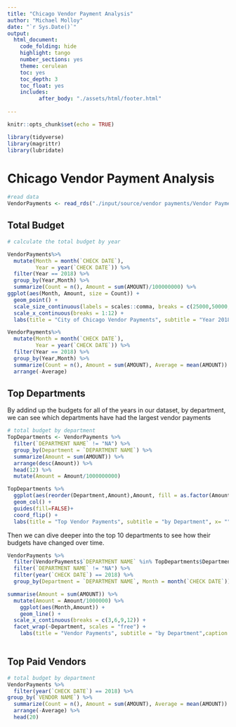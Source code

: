 ```yaml
---
title: "Chicago Vendor Payment Analysis"
author: "Michael Molloy"
date: "`r Sys.Date()`"
output:
  html_document:
    code_folding: hide
    highlight: tango
    number_sections: yes
    theme: cerulean
    toc: yes
    toc_depth: 3
    toc_float: yes
    includes:
          after_body: "./assets/html/footer.html"
    
---
```


```r
knitr::opts_chunk$set(echo = TRUE)
```
```r
library(tidyverse)
library(magrittr)
library(lubridate)
```

# Chicago Vendor Payment Analysis

```r

#read data
VendorPayments <- read_rds("./input/source/vendor payments/Vendor Payments.Rds")
```

## Total Budget

```r
# calculate the total budget by year

VendorPayments%>% 
  mutate(Month = month(`CHECK DATE`),
         Year = year(`CHECK DATE`)) %>% 
  filter(Year == 2018) %>% 
  group_by(Year,Month) %>% 
  summarize(Count = n(), Amount = sum(AMOUNT)/100000000) %>% 
ggplot(aes(Month, Amount, size = Count)) +
  geom_point() +
  scale_size_continuous(labels = scales::comma, breaks = c(25000,50000,100000,200000)) +
  scale_x_continuous(breaks = 1:12) +
  labs(title = "City of Chicago Vendor Payments", subtitle = "Year 2018", x = "Month", y = "Total Spend (in $100M)", size = "# of transactions")
```

```r
VendorPayments%>% 
  mutate(Month = month(`CHECK DATE`),
         Year = year(`CHECK DATE`)) %>% 
  filter(Year == 2018) %>% 
  group_by(Year,Month) %>% 
  summarize(Count = n(), Amount = sum(AMOUNT), Average = mean(AMOUNT))  %>% 
  arrange(-Average)
```



## Top Departments
By addind up the budgets for all of the years in our dataset, by department, we can see which departments have had the largest vendor payments

```r
# total budget by department
TopDepartments <- VendorPayments %>%
  filter(`DEPARTMENT NAME` != "NA") %>% 
  group_by(Department = `DEPARTMENT NAME`) %>% 
  summarize(Amount = sum(AMOUNT)) %>%
  arrange(desc(Amount)) %>%
  head(12) %>% 
  mutate(Amount = Amount/1000000000)

TopDepartments %>% 
  ggplot(aes(reorder(Department,Amount),Amount, fill = as.factor(Amount))) +
  geom_col() +
  guides(fill=FALSE)+
  coord_flip() + 
  labs(title = "Top Vendor Payments", subtitle = "by Department", x= "",y = "$(in billions)")
```

Then we can dive deeper into the top 10 departments to see how their budgets have changed over time.

```r
VendorPayments %>% 
  filter(VendorPayments$`DEPARTMENT NAME` %in% TopDepartments$Department) %>% 
  filter(`DEPARTMENT NAME` != "NA") %>% 
  filter(year(`CHECK DATE`) == 2018) %>% 
  group_by(Department = `DEPARTMENT NAME`, Month = month(`CHECK DATE`)) %>% 

summarise(Amount = sum(AMOUNT)) %>% 
  mutate(Amount = Amount/1000000) %>% 
    ggplot(aes(Month,Amount)) +
    geom_line() +
  scale_x_continuous(breaks = c(3,6,9,12)) +
  facet_wrap(~Department, scales = "free") +
    labs(title = "Vendor Payments", subtitle = "by Department",caption = "City of Chicago, 2018", x= "",y="$(in millions)")
  
```

## Top Paid Vendors

```r
# total budget by department
VendorPayments %>%
  filter(year(`CHECK DATE`) == 2018) %>% 
group_by(`VENDOR NAME`) %>% 
  summarize(Count = n(), Amount = sum(AMOUNT), Average = mean(AMOUNT)) %>% 
  arrange(-Average) %>% 
  head(20)

```


